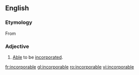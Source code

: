 ==English==

===Etymology===
From {{etyl|frm|en}} {{term|incorporable|lang=frm}}

===Adjective===
{{en-adj|-}}

# [[able|Able]] to be [[incorporate]]d.

[[fr:incorporable]]
[[gl:incorporable]]
[[ro:incorporable]]
[[vi:incorporable]]